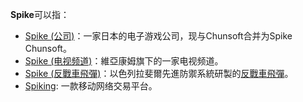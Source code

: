 '''Spike'''可以指：

* [[Spike_(公司)|Spike (公司)]]：一家日本的电子游戏公司，现与Chunsoft合并为Spike Chunsoft。
* [[Spike_(电视频道)|Spike (电视频道)]]：維亞康姆旗下的一家电视频道。
* [[拉斐爾長釘反坦克導彈|Spike (反戰車飛彈)]]：以色列拉斐爾先進防禦系統研製的[[反戰車飛彈|反戰車飛彈]]。
* [[Spiking|Spiking]]: 一款移动网络交易平台。

{{disambig|cat=非中文名称消歧义}}